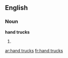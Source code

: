 ==English==

===Noun===
'''hand trucks'''

# {{plural of|hand truck}}

[[ar:hand trucks]]
[[fr:hand trucks]]